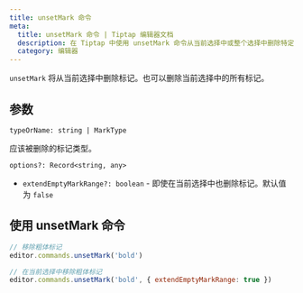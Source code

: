 ```yaml
---
title: unsetMark 命令
meta:
  title: unsetMark 命令 | Tiptap 编辑器文档
  description: 在 Tiptap 中使用 unsetMark 命令从当前选择中或整个选择中删除特定标记。更多信息请参见我们的文档！
  category: 编辑器
---
```


`unsetMark` 将从当前选择中删除标记。也可以删除当前选择中的所有标记。

## 参数

`typeOrName: string | MarkType`

应该被删除的标记类型。

`options?: Record<string, any>`

- `extendEmptyMarkRange?: boolean` - 即使在当前选择中也删除标记。默认值为 `false`

## 使用 unsetMark 命令

```js
// 移除粗体标记
editor.commands.unsetMark('bold')

// 在当前选择中移除粗体标记
editor.commands.unsetMark('bold', { extendEmptyMarkRange: true })
```